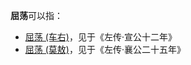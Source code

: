 '''屈荡'''可以指：

*[[屈荡_(车右)|屈荡 (车右)]]，见于《左传·宣公十二年》
*[[屈荡_(莫敖)|屈荡 (莫敖)]]，见于《左传·襄公二十五年》

{{Disambiguation|cat=二字汉名消歧义}}